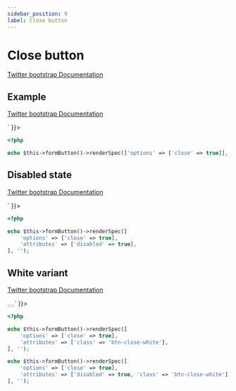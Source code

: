 ```yaml
---
sidebar_position: 9
label: Close button
---
```



# Close button

[Twitter bootstrap Documentation](https://getbootstrap.com/docs/5.3/components/close-button/)

## Example

[Twitter bootstrap Documentation](https://getbootstrap.com/docs/5.3/components/close-button/#example)

<Tabs>
<TabItem value="result" label="Result" default>
  <HtmlCode bootstrapVersion="5.3">
      <div dangerouslySetInnerHTML={{ __html: `<button aria-label="Close" class="btn-close" name="button" type="button" value=""></button>` }}></div>
  </HtmlCode>
</TabItem>
<TabItem value="source" label="Source">

```php
<?php

echo $this->formButton()->renderSpec(['options' => ['close' => true]], '');
```

</TabItem>
</Tabs>

## Disabled state

[Twitter bootstrap Documentation](https://getbootstrap.com/docs/5.3/components/close-button/#disabled-state)

<Tabs>
<TabItem value="result" label="Result" default>
  <HtmlCode bootstrapVersion="5.3">
      <div dangerouslySetInnerHTML={{ __html: `<button aria-label="Close" class="btn-close" disabled name="button" type="button" value=""></button>` }}></div>
  </HtmlCode>
</TabItem>
<TabItem value="source" label="Source">

```php
<?php

echo $this->formButton()->renderSpec([
    'options' => ['close' => true],
    'attributes' => ['disabled' => true],
], '');
```

</TabItem>
</Tabs>

## White variant

[Twitter bootstrap Documentation](https://getbootstrap.com/docs/5.3/components/close-button/#white-variant)

<Tabs>
<TabItem value="result" label="Result" default>
  <HtmlCode bootstrapVersion="5.3">
      <div dangerouslySetInnerHTML={{ __html: `<button aria-label="Close" class="btn-close btn-close-white" name="button" type="button" value=""></button>
<button aria-label="Close" class="btn-close btn-close-white" disabled name="button" type="button" value=""></button>` }}></div>
  </HtmlCode>
</TabItem>
<TabItem value="source" label="Source">

```php
<?php

echo $this->formButton()->renderSpec([
    'options' => ['close' => true],
    'attributes' => ['class' => 'btn-close-white'],
], '');

echo $this->formButton()->renderSpec([
    'options' => ['close' => true],
    'attributes' => ['disabled' => true, 'class' => 'btn-close-white'],
], '');
```

</TabItem>
</Tabs>

